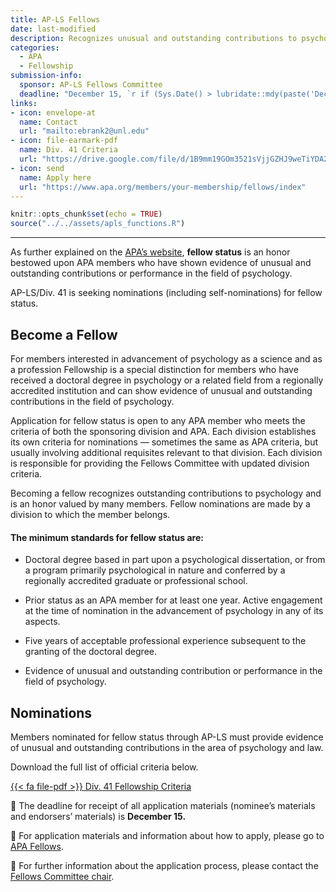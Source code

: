 ```yaml
---
title: AP-LS Fellows
date: last-modified
description: Recognizes unusual and outstanding contributions to psychology and law and to AP-LS. is an honor valued by many members. Fellow nominations are made by a division to which the member belongs.
categories: 
  - APA
  - Fellowship
submission-info:
  sponsor: AP-LS Fellows Committee
  deadline: "December 15, `r if (Sys.Date() > lubridate::mdy(paste('December 15', lubridate::year(Sys.Date())))) lubridate::year(Sys.Date()) + 1 else lubridate::year(Sys.Date())`"
links:
- icon: envelope-at
  name: Contact
  url: "mailto:ebrank2@unl.edu"
- icon: file-earmark-pdf
  name: Div. 41 Criteria
  url: "https://drive.google.com/file/d/1B9mm19GOm3521sVjjGZHJ9weTiYDA28m/view?usp=sharing"
- icon: send
  name: Apply here
  url: "https://www.apa.org/members/your-membership/fellows/index"
---
```


```r
knitr::opts_chunk$set(echo = TRUE)
source("../../assets/apls_functions.R")
```

<hr>

As further explained on the [APA's website](https://www.apa.org/members/your-membership/fellows/index), **fellow status** is an honor bestowed upon APA members who have shown evidence of unusual and outstanding contributions or performance in the field of psychology. 

AP-LS/Div. 41 is seeking nominations (including self-nominations) for fellow status.

::: {.panel-tabset}
## Become a Fellow
For members interested in advancement of psychology as a science and as a profession
Fellowship is a special distinction for members who have received a doctoral degree in psychology or a related field from a regionally accredited institution and can show evidence of unusual and outstanding contributions in the field of psychology.

Application for fellow status is open to any APA member who meets the criteria of both the sponsoring division and APA. Each division establishes its own criteria for nominations — sometimes the same as APA criteria, but usually involving additional requisites relevant to that division. Each division is responsible for providing the Fellows Committee with updated division criteria.

Becoming a fellow recognizes outstanding contributions to psychology and is an honor valued by many members. Fellow nominations are made by a division to which the member belongs.

#### The minimum standards for fellow status are:

-   Doctoral degree based in part upon a psychological dissertation, or from a program primarily psychological in nature and conferred by a regionally accredited graduate or professional school.

-   Prior status as an APA member for at least one year. Active engagement at the time of nomination in the advancement of psychology in any of its aspects.

-   Five years of acceptable professional experience subsequent to the granting of the doctoral degree.

-   Evidence of unusual and outstanding contribution or performance in the field of psychology.

## Nominations

Members nominated for fellow status through AP-LS must provide evidence of unusual and outstanding contributions in the area of psychology and law.

::: {.simple-info}
Download the full list of official criteria below.

[{{< fa file-pdf >}} Div. 41 Fellowship Criteria](https://drive.google.com/file/d/1A8u1YHNDpEHprrG4jJuqW7YPXIumLCAG/view?usp=sharing){.btn-action .btn .btn-primary role="button"}

:::

📆 The deadline for receipt of all application materials (nominee's materials and endorsers' materials) is **December 15.**

🔗 For application materials and information about how to apply, please go to [APA Fellows](http://www.apa.org/members/your-membership/fellows/index.aspx).

📧 For further information about the application process, please contact the [Fellows Committee chair](../../about/committees.html).
:::

